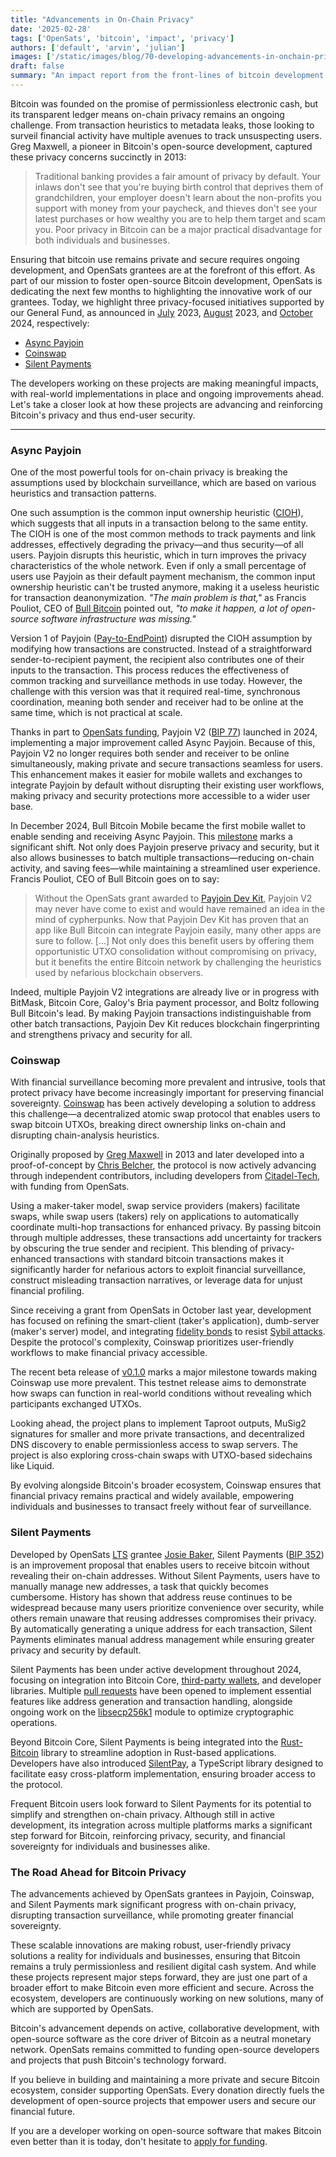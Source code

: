 ```yaml
---
title: "Advancements in On-Chain Privacy"
date: '2025-02-28'
tags: ['OpenSats', 'bitcoin', 'impact', 'privacy']
authors: ['default', 'arvin', 'julian']
images: ['/static/images/blog/70-developing-advancements-in-onchain-privacy.jpg']
draft: false
summary: "An impact report from the front-lines of bitcoin development."
---
```


Bitcoin was founded on the promise of permissionless electronic cash, but its
transparent ledger means on-chain privacy remains an ongoing challenge. From
transaction heuristics to metadata leaks, those looking to surveil financial
activity have multiple avenues to track unsuspecting users. Greg Maxwell, a
pioneer in Bitcoin's open-source development, captured these privacy concerns
succinctly in 2013:

>Traditional banking provides a fair amount of privacy by default. Your inlaws
>don't see that you're buying birth control that deprives them of grandchildren,
>your employer doesn't learn about the non-profits you support with money from
>your paycheck, and thieves don't see your latest purchases or how wealthy you
>are to help them target and scam you. Poor privacy in Bitcoin can be a major
>practical disadvantage for both individuals and businesses.

Ensuring that bitcoin use remains private and secure requires ongoing
development, and OpenSats grantees are at the forefront of this effort. As part
of our mission to foster open-source Bitcoin development, OpenSats is dedicating
the next few months to highlighting the innovative work of our grantees. Today,
we highlight three privacy-focused initiatives supported by our General Fund, as
announced in [July](/blog/bitcoin-grants-july-2023#payjoin-dev-kit) 2023,
[August](/blog/josi-baker-receives-opensats-lts-grant) 2023, and
[October](/blog/8th-wave-of-bitcoin-grants#citadel-tech) 2024, respectively:

- [Async Payjoin](#async-payjoin)
- [Coinswap](#coinswap)
- [Silent Payments](#silent-payments)

The developers working on these projects are making meaningful impacts, with
real-world implementations in place and ongoing improvements ahead. Let's take a
closer look at how these projects are advancing and reinforcing Bitcoin's
privacy and thus end-user security.

---

### Async Payjoin

One of the most powerful tools for on-chain privacy is breaking the assumptions
used by blockchain surveillance, which are based on various heuristics and
transaction patterns.

One such assumption is the common input ownership heuristic
([CIOH](https://en.bitcoin.it/wiki/Common-input-ownership_heuristic)), which
suggests that all inputs in a transaction belong to the same entity. The CIOH is
one of the most common methods to track payments and link addresses, effectively
degrading the privacy—and thus security—of all users. Payjoin disrupts this
heuristic, which in turn improves the privacy characteristics of the whole
network. Even if only a small percentage of users use Payjoin as their default
payment mechanism, the common input ownership heuristic can't be trusted
anymore, making it a useless heuristic for transaction deanonymization. *"The
main problem is that,"* as Francis Pouliot, CEO of [Bull
Bitcoin](https://www.bullbitcoin.com/) pointed out, *"to make it happen, a lot of
open-source software infrastructure was missing."*

Version 1 of Payjoin ([Pay-to-EndPoint](https://en.bitcoin.it/wiki/PayJoin))
disrupted the CIOH assumption by modifying how transactions are constructed.
Instead of a straightforward sender-to-recipient payment, the recipient also
contributes one of their inputs to the transaction. This process reduces the
effectiveness of common tracking and surveillance methods in use today. However,
the challenge with this version was that it required real-time, synchronous coordination,
meaning both sender and receiver had to be online at the same time, which is not
practical at scale.

Thanks in part to [OpenSats
funding](/blog/bitcoin-grants-july-2023#payjoin-dev-kit), Payjoin V2 ([BIP
77](https://github.com/bitcoin/bips/pull/1483)) launched in 2024, implementing a
major improvement called Async Payjoin. Because of this, Payjoin V2 no
longer requires both sender and receiver to be online simultaneously, making
private and secure transactions seamless for users. This enhancement makes it
easier for mobile wallets and exchanges to integrate Payjoin by default without disrupting
their existing user workflows, making privacy and security protections more
accessible to a wider user base.

In December 2024, Bull Bitcoin Mobile became the first mobile wallet to enable
sending and receiving Async Payjoin. This
[milestone](https://www.bullbitcoin.com/blog/bull-bitcoin-wallet-payjoin) marks
a significant shift. Not only does Payjoin preserve privacy and security, but it
also allows businesses to batch multiple transactions—reducing on-chain
activity, and saving fees—while maintaining a streamlined user experience.
Francis Pouliot, CEO of Bull Bitcoin goes on to say:

>Without the OpenSats grant awarded to [Payjoin Dev
>Kit](https://github.com/payjoin), Payjoin V2 may never have come to exist and
>would have remained an idea in the mind of cypherpunks. Now that Payjoin Dev
>Kit has proven that an app like Bull Bitcoin can integrate Payjoin easily, many
>other apps are sure to follow. [...] Not only does this benefit users by
>offering them opportunistic UTXO consolidation without compromising on privacy,
>but it benefits the entire Bitcoin network by challenging the heuristics used
>by nefarious blockchain observers.

Indeed, multiple Payjoin V2 integrations are already live or in progress with
BitMask, Bitcoin Core, Galoy's Bria payment processor, and Boltz following Bull
Bitcoin's lead. By making Payjoin transactions indistinguishable from other
batch transactions, Payjoin Dev Kit reduces blockchain fingerprinting and
strengthens privacy and security for all.

### Coinswap

With financial surveillance becoming more prevalent and intrusive, tools that
protect privacy have become increasingly important for preserving financial
sovereignty. [Coinswap] has been actively developing a solution to address this
challenge—a decentralized atomic swap protocol that enables users to swap
bitcoin UTXOs, breaking direct ownership links on-chain and disrupting
chain-analysis heuristics.

Originally proposed by [Greg
Maxwell](https://bitcointalk.org/index.php?topic=321228.0) in 2013 and later
developed into a proof-of-concept by [Chris Belcher], the protocol is now
actively advancing through independent contributors, including developers from
[Citadel-Tech](https://github.com/citadel-tech), with funding from OpenSats.

Using a maker-taker model, swap service providers (makers) facilitate swaps,
while swap users (takers) rely on applications to automatically coordinate
multi-hop transactions for enhanced privacy. By passing bitcoin through multiple
addresses, these transactions add uncertainty for trackers by obscuring the true
sender and recipient. This blending of privacy-enhanced transactions with
standard bitcoin transactions makes it significantly harder for nefarious actors
to exploit financial surveillance, construct misleading transaction narratives,
or leverage data for unjust financial profiling.

Since receiving a grant from OpenSats in October last year, development has
focused on refining the smart-client (taker's application), dumb-server (maker's
server) model, and integrating [fidelity
bonds](https://jamdocs.org/glossary/#fidelity-bond) to resist [Sybil
attacks](https://en.wikipedia.org/wiki/Sybil_attack). Despite the protocol's
complexity, Coinswap prioritizes user-friendly workflows to make financial
privacy accessible.

The recent beta release of
[v0.1.0](https://github.com/citadel-tech/coinswap/milestone/1) marks a major
milestone towards making Coinswap use more prevalent. This testnet release aims
to demonstrate how swaps can function in real-world conditions without revealing
which participants exchanged UTXOs.

Looking ahead, the project plans to implement Taproot outputs, MuSig2 signatures
for smaller and more private transactions, and decentralized DNS discovery to
enable permissionless access to swap servers. The project is also exploring
cross-chain swaps with UTXO-based sidechains like Liquid.

By evolving alongside Bitcoin's broader ecosystem, Coinswap ensures that
financial privacy remains practical and widely available, empowering individuals
and businesses to transact freely without fear of surveillance.

### Silent Payments

Developed by OpenSats
[LTS](/blog/announcing-lts-grant-program-to-support-bitcoin-core-contributors)
grantee [Josie Baker](/blog/josi-baker-receives-opensats-lts-grant), Silent
Payments ([BIP
352](https://github.com/bitcoin/bips/blob/master/bip-0352.mediawiki)) is an
improvement proposal that enables users to receive bitcoin without revealing
their on-chain addresses. Without Silent Payments, users have to manually manage
new addresses, a task that quickly becomes cumbersome. History has shown that
address reuse continues to be widespread because many users prioritize
convenience over security, while others remain unaware that reusing addresses
compromises their privacy. By automatically generating a unique address for each
transaction, Silent Payments eliminates manual address management while ensuring
greater privacy and security by default.

Silent Payments has been under active development throughout 2024, focusing on
integration into Bitcoin Core, [third-party
wallets](https://silentpayments.xyz/docs/wallets/), and developer libraries.
Multiple [pull requests](https://github.com/bitcoin/bitcoin/issues/28536) have
been opened to implement essential features like address generation and
transaction handling, alongside ongoing work on the [libsecp256k1] module to
optimize cryptographic operations.

Beyond Bitcoin Core, Silent Payments is being integrated into the [Rust-Bitcoin]
library to streamline adoption in Rust-based applications. Developers have also
introduced [SilentPay], a TypeScript library designed to facilitate easy
cross-platform implementation, ensuring broader access to the protocol.

Frequent Bitcoin users look forward to Silent Payments for its potential to
simplify and strengthen on-chain privacy. Although still in active development,
its integration across multiple platforms marks a significant step forward for
Bitcoin, reinforcing privacy, security, and financial sovereignty for
individuals and businesses alike.

### The Road Ahead for Bitcoin Privacy

The advancements achieved by OpenSats grantees in Payjoin, Coinswap, and Silent
Payments mark significant progress with on-chain privacy, disrupting transaction
surveillance, while promoting greater financial sovereignty.

These scalable innovations are making robust, user-friendly privacy solutions a
reality for individuals and businesses, ensuring that Bitcoin remains a truly
permissionless and resilient digital cash system. And while these projects
represent major steps forward, they are just one part of a broader effort to
make Bitcoin even more efficient and secure. Across the ecosystem, developers are
continuously working on new solutions, many of which are supported by OpenSats.

Bitcoin's advancement depends on active, collaborative development, with
open-source software as the core driver of Bitcoin as a neutral monetary
network. OpenSats remains committed to funding open-source developers and
projects that push Bitcoin's technology forward.

If you believe in building and maintaining a more private and secure Bitcoin
ecosystem, consider supporting OpenSats. Every donation directly fuels the
development of open-source projects that empower users and secure our financial
future.

<center>
    <DonateRecurringButton/>
</center>

If you are a developer working on open-source software that makes Bitcoin even
better than it is today, don't hesitate to [apply for funding](/apply).

[Coinswap]: https://github.com/citadel-tech/Coinswap-Protocol-Specification/blob/main/v1/0_introduction.md#introduction
[Chris Belcher]: https://gist.github.com/chris-belcher/9144bd57a91c194e332fb5ca371d0964
[libsecp256k1]: https://github.com/bitcoin-core/secp256k1?tab=readme-ov-file#libsecp256k1
[Rust-Bitcoin]: https://github.com/rust-bitcoin/rust-bitcoin?tab=readme-ov-file#rust-bitcoin
[SilentPay]: https://github.com/Bitshala-Incubator/silent-pay?tab=readme-ov-file#silentpay---a-wallet-library-for-silent-payments
